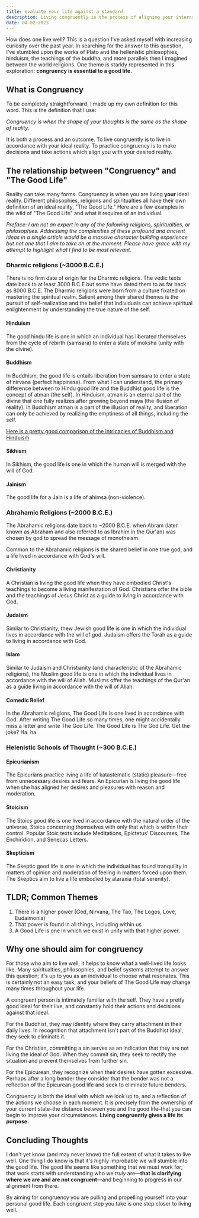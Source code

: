 ```yaml
---
title: evaluate your life against a standard
description: Living congruently is the process of aligning your internal mental environment with reality. It has a lot of great benefits.
date: 04-02-2023
---
```


How does one live well?
This is a question I've asked myself with increasing curiosity over the past year.
In searching for the answer to this question, I've stumbled upon the works of Plato and the hellenistic philosophies, hinduism, the teachings of the buddha, and more parallels then I imagined between the world religions.
One theme is starkly represented in this exploration: **congruency is essential to a good life.**

## What is Congruency

To be completely straightforward, I made up my own definition for this word.
This is the definition that I use:

_Congruency is when the shape of your thoughts is the same as the shape of reality._

It is both a process and an outcome. To live congruently is to live in accordance with your ideal reality. To practice congruency is to make decisions and take actions which align you with your desired reality.

## The relationship between "Congruency" and "The Good Life"

Reality can take many forms.
Congruency is when you are living **your** ideal reality.
Different philosophies, religions and spiritualties all have their own definition of an ideal reality, "The Good Life."
Here are a few examples in the wild of "The Good Life" and what it requires of an individual.

_Preface: I am not an expert in any of the following religions, spiritualties, or philosophies. Addressing the complexities of these profound and ancient ideas in a single article would be a massive character building experience but not one that I aim to take on at the moment. Please have grace with my attempt to highlight what I find to be most relevant._

### Dharmic religions (~3000 B.C.E.)

There is no firm date of origin for the Dharmic religions.
The vedic texts date back to at least 3000 B.C.E but some have dated them to as far back as 8000 B.C.E.
The Dharmic religions were born from a culture fixated on mastering the spiritual realm.
Salient among their shared themes is the pursuit of self-realization and the belief that individuals can achieve spiritual enlightenment by understanding the true nature of the self.

#### Hinduism

The good hindu life is one in which an individual has liberated themselves from the cycle of rebirth (samsara) to enter a state of moksha (unity with the divine).

#### Buddhism

In Buddhism, the good life is entails liberation from samsara to enter a state of nirvana (perfect happiness).
From what I can understand, the primary difference between to Hindu good life and the Buddhist good life is the concept of atman (the self).
In Hinduism, atman is an eternal part of the divine that one fully realizes after growing beyond maya (the illusion of reality).
In Buddhism atman is a part of the illusion of reality, and liberation can only be achieved by realizing the emptiness of all things, including the self.

[Here is a pretty good comparison of the intricacies of Buddhism and Hinduism](https://www.diffen.com/difference/Buddhism_vs_Hinduism)

#### Sikhism

In Sikhism, the good life is one in which the human will is merged with the will of God.

#### Jainism

The good life for a Jain is a life of ahimsa (non-violence).

### Abrahamic Religions (~2000 B.C.E.)

The Abrahamic religions date back to ~2000 B.C.E. when Abram (later known as Abraham and also referred to as Ibrahim in the Qur'an) was chosen by god to spread the message of monotheism.

Common to the Abrahamic religions is the shared belief in one true god, and a life lived in accordance with God's will.

#### Christianity

A Christian is living the good life when they have embodied Christ's teachings to become a living manifestation of God.
Christians offer the bible and the teachings of Jesus Christ as a guide to living in accordance with God.

#### Judaism

Similar to Christianity, thew Jewish good life is one in which the individual lives in accordance with the will of god.
Judaism offers the Torah as a guide to living in accordance with God.

#### Islam

Similar to Judaism and Christianity (and characteristic of the Abrahamic religions), the Muslim good life is one in which the individual lives in accordance with the will of Allah.
Muslims offer the teachings of the Qur'an as a guide living in accordance with the will of Allah.

#### Comedic Relief

In the Abrahamic religions, The Good Life is one lived in accordance with God. After writing The Good Life so many times, one might accidentally miss a letter and write The God Life. The Good Life is The God Life. Get the joke? Ha. ha.

### Helenistic Schools of Thought (~300 B.C.E.)

#### Epicurianism

The Epicurians practice living a life of katastematic (static) pleasure—free from unnecessary desires and fears.
An Epicurian is living the good life when she has aligned her desires and pleasures with reason and moderation.

#### Stoicism

The Stoics good life is one lived in accordance with the natural order of the universe.
Stoics concerning themselves with only that which is within their control.
Popular Stoic texts include Meditations, Epictetus' Discourses, The Enchiridion, and Senecas Letters.

#### Skepticism

The Skeptic good life is one in which the individual has found tranquility in matters of opinion and moderation of feeling in matters forced upon them.
The Skeptics aim to live a life embodied by ataraxia (total serenity).

## TLDR; Common Themes

1. There is a higher power (God, Nirvana, The Tao, The Logos, Love, Eudaimonia)
2. That power is found in all things, including within us
3. A Good Life is one in which we exist in unity with that higher power.

## Why one should aim for congruency

For those who aim to live well, it helps to know what a well-lived life looks like.
Many spiritualties, philosophies, and belief systems attempt to answer this question; it's up to you as an individual to choose what resonates.
This is certainly not an easy task, and your beliefs of The Good Life may change many times throughout your life.

A congruent person is intimately familiar with the self.
They have a pretty good ideal for their live, and constantly hold their actions and decisions against that ideal.

For the Buddhist, they may identify where they carry attachment in their daily lives.
In recognition that attachment isn't part of the Buddhist ideal, they seek to eliminate it.

For the Christian, committing a sin serves as an indication that they are not living the ideal of God.
When they commit sin, they seek to rectify the situation and prevent themselves from further sin.

For the Epicurean, they recognize when their desires have gotten excessive.
Perhaps after a long bender they consider that the bender was not a reflection of the Epicurean good life and seek to eliminate future benders.

Congruency is both the ideal with which we look up to, and a reflection of the actions we choose in each moment.
It is precisely from the ownership of your current state–the distance between you and the good life–that you can begin to improve your circumstances.
**Living congruently gives a life its purpose.**

## Concluding Thoughts

I don't yet know (and may never know) the full extent of what it takes to live well.
One thing I do know is that it's highly improbable we will stumble into the good life.
The good life seems like something that we must work for;
that work starts with understanding who we _truly_ are—**that is clarifying where we are and are not congruent**—and beginning to progress in our alignment from there.

By aiming for congruency you are pulling and propelling yourself into your personal good life.
Each congruent step you take is one step closer to living well.
